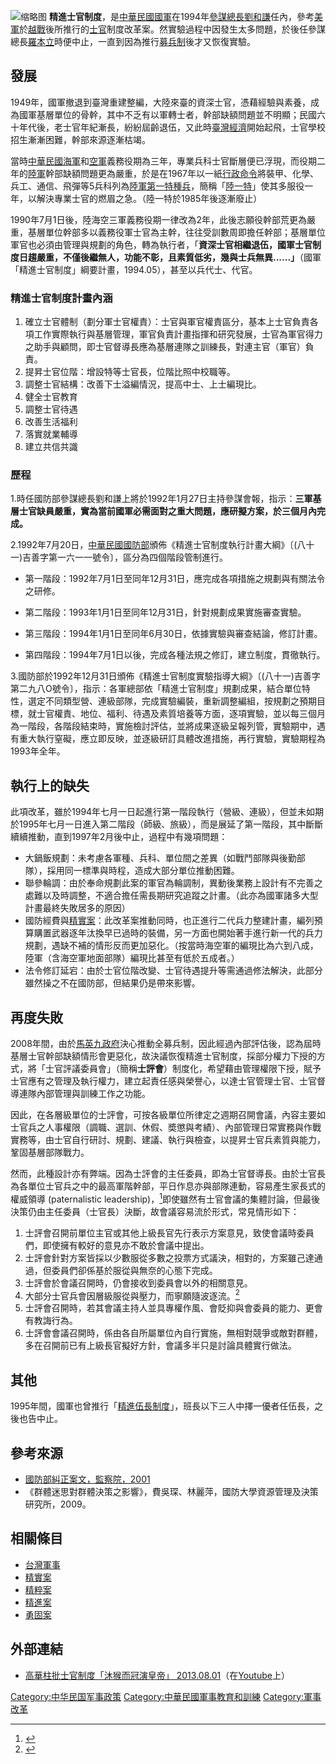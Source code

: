 [[File:M1A2_Gunners_Celebrating_Exercise_Completed_in_Ground_20120324.jpg|缩略图]]
'''精進士官制度'''，是[[中華民國國軍|中華民國國軍]]在1994年[[參謀總長|參謀總長]][[劉和謙|劉和謙]]任內，參考[[美軍|美軍]]於[[越戰|越戰]]後所推行的[[士官|士官]]制度改革案。然實驗過程中因發生太多問題，於後任參謀總長[[羅本立|羅本立]]時便中止，一直到因為推行[[募兵制|募兵制]]後才又恢復實驗。

==發展==
1949年，國軍撤退到臺灣重建整編，大陸來臺的資深士官，憑藉經驗與素養，成為國軍基層單位的骨幹，其中不乏有以軍轉士者，幹部缺額問題並不明顯；民國六十年代後，老士官年紀漸長，紛紛屆齡退伍，又此時[[臺灣經濟|臺灣經濟]]開始起飛，士官學校招生漸漸困難，幹部來源逐漸枯竭。

當時[[中華民國海軍|中華民國海軍]]和[[中華民國空軍|空軍]]義務役期為三年，專業兵科士官斷層便已浮現，而役期二年的[[中華民國陸軍|陸軍]]幹部缺額問題更為嚴重，於是在1967年以一紙[[行政命令|行政命令]]將裝甲、化學、兵工、通信、飛彈等5兵科列為[[陸軍第一特種兵|陸軍第一特種兵]]，簡稱「[[陸一特|陸一特]]」使其多服役一年，以解決專業士官的燃眉之急。（陸一特於1985年後逐漸廢止）

1990年7月1日後，陸海空三軍義務役期一律改為2年，此後志願役幹部荒更為嚴重，基層單位幹部多以義務役軍士官為主幹，往往受訓數周即擔任幹部；基層單位軍官也必須由管理與規劃的角色，轉為執行者，「'''資深士官相繼退伍，國軍士官制度日趨嚴重，不僅後繼無人，功能不彰，且素質低劣，幾與士兵無異......」'''（國軍「精進士官制度」綱要計畫，1994.05），甚至以兵代士、代官。

===精進士官制度計畫內涵===
#確立士官體制（劃分軍士官權責）：士官與軍官權責區分，基本上士官負責各項工作實際執行與基層管理，軍官負責計畫指揮和研究發展，士官為軍官得力之助手與顧問，即士官督導長應為基層連隊之訓練長，對連主官（軍官）負責。
#提昇士官位階：增設特等士官長，位階比照中校職等。
#調整士官結構：改善下士溢編情況，提高中士、上士編現比。
#健全士官教育
#調整士官待遇
#改善生活福利
#落實就業輔導
#建立共信共識

===歷程===
1.時任國防部參謀總長劉和謙上將於1992年1月27日主持參謀會報，指示：'''三軍基層士官缺員嚴重，實為當前國軍必需面對之重大問題，應研擬方案，於三個月內完成。'''

2.1992年7月20日，[[中華民國國防部|中華民國國防部]]頒佈《精進士官制度執行計畫大綱》〔(八十一)吉善字第一六一一號令〕，區分為四個階段管制進行。

*第一階段：1992年7月1日至同年12月31日，應完成各項措施之規劃與有關法令之研修。

*第二階段：1993年1月1日至同年12月31日，針對規劃成果實施審查實驗。

*第三階段：1994年1月1日至同年6月30日，依據實驗與審查結論，修訂計畫。

*第四階段：1994年7月1日以後，完成各種法規之修訂，建立制度，貫徹執行。

3.國防部於1992年12月31日頒佈《精進士官制度實驗指導大綱》〔(八十一)吉善字第二九八O號令〕，指示：各軍總部依「精進士官制度」規劃成果，結合單位特性，選定不同類型營、連級部隊，完成實驗編裝，重新調整編組，按規劃之預期目標，就士官權責、地位、福利、待遇及素質培養等方面，逐項實驗，並以每三個月為一階段，各階段結束時，實施檢討評估，並將成果逐級呈報列管，實驗期中，遇有重大執行窒礙，應立即反映，並逐級研訂具體改進措施，再行實驗，實驗期程為1993年全年。

==執行上的缺失==
此項改革，雖於1994年七月一日起進行第一階段執行（營級、連級），但並未如期於1995年七月一日進入第二階段（師級、旅級），而是展延了第一階段，其中斷斷續續推動，直到1997年2月後中止，過程中有幾項問題：
*大鍋飯規劃：未考慮各軍種、兵科、單位間之差異（如戰鬥部隊與後勤部隊），採用同一標準與時程，造成大部分單位推動困難。
*聯參輪調：由於奉命規劃此案的軍官為輪調制，異動後業務上設計有不完善之處難以及時調整，不適合擔任需長期研究追蹤之計畫。（此亦為國軍諸多大型計畫最終失敗居多的原因）
*國防經費與[[精實案|精實案]]：此改革案推動同時，也正進行二代兵力整建計畫，編列預算購置武器逐年汰換早已過時的裝備，另一方面也開始著手進行新一代的兵力規劃，遇缺不補的情形反而更加惡化。（按當時海空軍的編現比為六到八成，陸軍（含海空軍地面部隊）編現比甚至有低於五成者。）
*法令修訂延宕：由於士官位階改變、士官待遇提升等需通過修法解決，此部分雖然操之不在國防部，但結果仍是帶來影響。

== 再度失敗==
{{main|洪仲丘事件}}
2008年間，由於[[馬英九政府|馬英九政府]]決心推動全募兵制，因此經過內部評估後，認為屆時基層士官幹部缺額情形會更惡化，故決議恢復精進士官制度，採部分權力下授的方式，將「士官評議委員會」（簡稱'''士評會'''）制度化，希望藉由管理權限下授，賦予士官應有之管理及執行權力，建立起責任感與榮譽心，以達士官管理士官、士官督導連隊內部管理與訓練工作之功能。

因此，在各層級單位的士評會，可按各級單位所律定之週期召開會議，內容主要如士官兵之人事權限（調職、選訓、休假、奬懲與考績）、內部管理日常實務與作戰實務等，由士官自行研討、規劃、建議、執行與檢查，以提昇士官兵素質與能力，鞏固基層部隊戰力。

然而，此種設計亦有弊端。因為士評會的主任委員，即為士官督導長。由於士官長為各單位士官兵之中的最高軍階幹部，平日作息亦與部隊連動，容易產生家長式的權威領導 (paternalistic leadership)，<ref>{{Cite web |url=http://www.ettoday.net/news/20130717/242308.htm |title=東森-精進士官制度害死洪仲丘 |accessdate=2017-01-15 |archive-date=2017-01-18 |archive-url=https://web.archive.org/web/20170118131307/http://www.ettoday.net/news/20130717/242308.htm |dead-url=no }}</ref>即使雖然有士官會議的集體討論，但最後決策仍由主任委員（士官長）決斷，故會議容易流於形式，常見情形如下：

#士評會召開前單位主官或其他上級長官先行表示方案意見，致使會議時委員們，即使擁有較好的意見亦不敢於會議中提出。
#士評會針對方案皆採以少數服從多數之投票方式議決，相對的，方案雖己達通過，但委員們卻係基於服從與無奈的心態下完成。
#士評會於會議召開時，仍會接收到委員會以外的相關意見。
#大部分士官兵會因層級服從與壓力，而寧願隨波逐流。<ref>{{Cite web |url=http://www.chinatimes.com/realtimenews/20130718003888-260407 |title=中時-潛規則 造就士官山大王 |accessdate=2017-01-15 |archive-date=2017-01-16 |archive-url=https://web.archive.org/web/20170116181301/http://www.chinatimes.com/realtimenews/20130718003888-260407 |dead-url=no }}</ref>
#士評會召開時，若其會議主持人並具專權作風、會貶抑與會委員的能力、更會有教誨行為。
#士評會會議召開時，係由各自所屬單位內自行實施，無相對競爭或敵對群體，多在召開前已有上級長官擬好方針，會議多半只是討論具體實行做法。

==其他==
1995年間，國軍也曾推行「[[精進伍長制度|精進伍長制度]]」，班長以下三人中擇一優者任伍長，之後也告中止。

==參考來源==
*[http://www.cy.gov.tw/AP_Home/Op_Upload/eDoc/%AA%C8%A5%BF%AE%D7/90/09000015890%B0%EA%A5%BF005.doc 國防部糾正案文，監察院，2001] {{Wayback|url=http://www.cy.gov.tw/AP_Home/Op_Upload/eDoc/%AA%C8%A5%BF%AE%D7/90/09000015890%B0%EA%A5%BF005.doc |date=20160304140513 }}
*《群體迷思對群體決策之影響》，費吳琛、林麗萍，國防大學資源管理及決策研究所，2009。

==相關條目==
*[[台灣軍事|台灣軍事]]
*[[精實案|精實案]]
*[[精粹案|精粹案]]
*[[精進案|精進案]]
*[[勇固案|勇固案]]

==外部連結==
*[https://www.youtube.com/watch?v=WobFoCnNbtk 高華柱批士官制度「沐猴而冠演皇帝」 2013.08.01]（在[[Youtube|Youtube]]上）
[[Category:中华民国军事政策|Category:中华民国军事政策]]
[[Category:中華民國軍事教育和訓練|Category:中華民國軍事教育和訓練]]
[[Category:軍事改革|Category:軍事改革]]